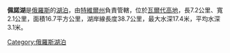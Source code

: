{{unreferenced|time=2018-10-31T12:17:29+00:00}}
'''佩諾湖'''是[[俄羅斯|俄羅斯]]的[[湖泊|湖泊]]，由[[特維爾州|特維爾州]]負責管轄，位於[[瓦爾代高地|瓦爾代高地]]，長7.2公里、寬2.1公里，面積16.7平方公里，湖岸線長度38.7公里，最大水深17.4米，平均水深3.1米。

{{Russia-geo-stub}}
[[Category:俄羅斯湖泊|Category:俄羅斯湖泊]]